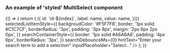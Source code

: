 
<Meta title="DCXLibrary/Form/MultiSelect/Styled" component={MultiSelect} />

### An example of 'styled' MultiSelect component

<Canvas>
  <Story name="basic">
    {() => {
      return (
        <MultiSelect
          id="demo-multi-select"
          inputProperties={{
            placeholder: 'Select...',
            style: {
              padding: '3px 8px',
              margin: '2px 6px 2px 0px',
            },
          }}
          resultUlStyle={{
            maxHeight: '400px',
            overflow: 'scroll',
            width: '100%',
            listStyleType: 'none',
            padding: '5px 0',
            border: 'solid 1px #aaa',
            margin: 0,
          }}
          resultLiStyle={{
            padding: '0 15px',
          }}
          selectOptions={[
            'Aaliyah',
            'Aarushi',
            'Abagail',
            'Abbey',
            'Abbi',
            'Abbie',
            'Abby',
            'Abi',
            'Abia',
            'Abigail',
            'Aby',
            'Acacia',
            'Ada',
            'Adalia',
            'Adalyn',
            'Addie',
            'Addison',
            'Adelaide',
            'Adele',
            'Adelia',
            'Adelina',
            'Adeline',
            'Adreanna',
            'Adriana',
            'Adrianna',
            'Adrianne',
            'Adrienne',
            'Aerona',
            'Agatha',
            'Aggie',
            'Agnes',
            'Aida',
            'Aileen',
            'Aimee',
            'Aine',
            'Ainsleigh',
            'Ainsley',
            'Aisha',
            'Aisling',
            'Aislinn',
            'Alaina',
            'Alana',
            'Alanis',
            'Alanna',
            'Alannah',
            'Alayah',
            'Alayna',
            'Alba',
            'Alberta',
            'Aleah',
            'Alecia',
            'Aleisha',
            'Alejandra',
            'Alena',
            'Alessandra',
            'Alessia',
            'Alex',
            'Alexa',
            'Alexandra',
            'Alexandria',
            'Alexia',
            'Alexis',
            'Alexus',
            'Ali',
            'Alia',
            'Alice',
            'Alicia',
            'Alina',
            'Alisa',
            'Alisha',
            'Alison',
            'Alissa',
            'Alivia',
            'Aliyah',
            'Alize',
            'Alka',
            'Allie',
            'Allison',
            'Ally',
            'Allyson',
            'Alma',
            'Alondra',
            'Alycia',
            'Alyshialynn',
            'Alyson',
            'Alyssa',
            'Alyssia',
            'Amalia',
            'Amanda',
            'Amani',
            'Amara',
            'Amari',
            'Amaris',
            'Amaya',
            'Amber',
            'Amberly',
            'Amelia',
            'Amelie',
            'America',
            'Amethyst',
            'Amie',
            'Amina',
            'Amirah',
            'Amity',
            'Amy',
            'Amya',
            'Ana',
            'Anabel',
            'Anabelle',
            'Anahi',
            'Anais',
            'Anamaria',
            'Ananya',
            'Anastasia',
            'Andie',
            'Andrea',
            'Andromeda',
            'Angel',
            'Angela',
            'Angelia',
            'Angelica',
            'Angelina',
            'Angeline',
            'Angelique',
            'Angie',
            'Anika',
            'Anisa',
            'Anita',
            'Aniya',
            'Aniyah',
            'Anjali',
            'Ann',
            'Anna',
            'Annabel',
            'Annabella',
            'Annabelle',
            'Annabeth',
            'Annalisa',
            'Annalise',
            'Anne',
            'Anneke',
            'Annemarie',
            'Annette',
            'Annie',
            'Annika',
            'Annmarie',
            'Anthea',
            'Antoinette',
            'Antonia',
            'Anuja',
            'Anusha',
            'Anushka',
            'Anya',
            'Aoibhe',
            'Aoibheann',
            'Aoife',
            'Aphrodite',
            'Apple',
            'April',
            'Aqua',
            'Arabella',
            'Aria',
            'Ariadne',
            'Ariana',
            'Arianna',
            'Arianne',
            'Ariel',
            'Ariella',
            'Arielle',
            'Arisha',
            'Arleen',
            'Arlene',
            'Artemis',
            'Arwen',
            'Arya',
            'Asha',
            'Ashanti',
            'Ashlee',
            'Ashleigh',
            'Ashley',
            'Ashlie',
            'Ashlyn',
            'Ashlynn',
            'Ashton',
            'Ashvini',
            'Asia',
            'Asma',
            'Aspen',
            'Astrid',
            'Athena',
            'Aubree',
            'Aubrey',
            'Audra',
            'Audrey',
            'Audrina',
            'Augustina',
            'Aurelia',
            'Aurora',
            'Autumn',
            'Ava',
            'Avalon',
            'Avery',
            'Avril',
            'Aya',
            'Ayana',
            'Ayanna',
            'Ayesha',
            'Ayisha',
            'Ayla',
            'Azalea',
            'Azaria',
            'Azariah',
            'Bailey',
            'Barbara',
            'Barbie',
            'Bay',
            'Baylee',
            'Bea',
            'Beatrice',
            'Beatrix',
            'Becca',
            'Beccy',
            'Becky',
            'Belinda',
            'Bella',
            'Bellatrix',
            'Belle',
            'Benita',
            'Bernadette',
            'Bernice',
            'Bertha',
            'Beryl',
            'Bess',
            'Beth',
            'Bethan',
            'Bethanie',
            'Bethany',
            'Betsy',
            'Bettina',
            'Betty',
            'Beverly',
            'Beyonce',
            'Bianca',
            'Billie',
            'Blair',
            'Blaire',
            'Blake',
            'Blanche',
            'Bliss',
            'Bloom',
            'Blossom',
            'Blythe',
            'Bobbi',
            'Bobbie',
            'Bonita',
            'Bonnie',
            'Bonquesha',
            'Braelyn',
            'Brandi',
            'Brandy',
            'Braylee',
            'Brea',
            'Breanna',
            'Bree',
            'Breeze',
            'Brenda',
            'Brenna',
            'Bria',
            'Briana',
            'Brianna',
            'Brianne',
            'Briar',
            'Bridget',
            'Bridgette',
            'Bridie',
            'Briella',
            'Brielle',
            'Brigid',
            'Briley',
            'Brinley',
            'Briony',
            'Brisa',
            'Britney',
            'Britt',
            'Brittany',
            'Brittney',
            'Brogan',
            'Bronte',
            'Bronwen',
            'Bronwyn',
            'Brooke',
            'Brooklyn',
            'Brooklynn',
            'Bryanna',
            'Brylee',
            'Bryn',
            'Brynlee',
            'Brynn',
            'Bryony',
            'Bunty',
            'Cadence',
            'Cailin',
            'Caitlan',
            'Caitlin',
            'Caitlyn',
            'Caleigh',
            'Cali',
            'Callie',
            'Calliope',
            'Callista',
            'Calypso',
            'Cambria',
            'Cameron',
            'Cami',
            'Camila',
            'Camilla',
            'Camille',
            'Camryn',
            'Candace',
            'Candice',
            'Candis',
            'Candy',
            'Caoimhe',
            'Caprice',
            'Cara',
            'Carina',
            'Caris',
            'Carissa',
            'Carla',
            'Carley',
            'Carlie',
            'Carly',
            'Carlynn',
            'Carmel',
            'Carmela',
            'Carmen',
            'Carol',
            'Carole',
            'Carolina',
            'Caroline',
            'Carolyn',
            'Carrie',
            'Carter',
            'Carys',
            'Casey',
            'Cassandra',
            'Cassia',
            'Cassidy',
            'Cassie',
            'Cat',
            'Cate',
            'Caterina',
            'Cathalina',
            'Catherine',
            'Cathleen',
            'Cathy',
            'Catlin',
            'Catrina',
            'Catriona',
            'Cayla',
            'Cecelia',
            'Cecilia',
            'Cecily',
            'Celeste',
            'Celestia',
            'Celestine',
            'Celia',
            'Celina',
            'Celine',
            'Cerys',
            'Chanel',
            'Chanelle',
            'Chantal',
            'Chantelle',
            'Charis',
            'Charissa',
            'Charity',
            'Charlene',
            'Charley',
            'Charlie',
            'Charlize',
            'Charlotte',
            'Charmaine',
            'Chastity',
            'Chelsea',
            'Chelsey',
            'Chenille',
            'Cher',
            'Cheri',
            'Cherie',
            'Cherry',
            'Cheryl',
            'Cheyanne',
            'Cheyenne',
            'Chiara',
            'Chloe',
            'Chris',
            'Chrissy',
            'Christa',
            'Christabel',
            'Christal',
            'Christen',
            'Christi',
            'Christiana',
            'Christie',
            'Christina',
            'Christine',
            'Christy',
            'Chrystal',
            'Ciara',
            'Cici',
            'Ciel',
            'Cierra',
            'Cindy',
            'Claire',
            'Clara',
            'Clarabelle',
            'Clare',
            'Clarice',
            'Claris',
            'Clarissa',
            'Clarisse',
            'Clarity',
            'Clary',
            'Claudette',
            'Claudia',
            'Claudine',
            'Clea',
            'Clementine',
            'Cleo',
            'Clodagh',
            'Clotilde',
            'Clover',
            'Coco',
            'Colette',
            'Colleen',
            'Connie',
            'Constance',
            'Cora',
            'Coral',
            'Coralie',
            'Coraline',
            'Cordelia',
            'Cori',
            'Corina',
            'Corinne',
            'Cornelia',
            'Corra',
            'Cosette',
            'Courtney',
            'Cressida',
            'Cristina',
            'Crystal',
            'Cynthia',
            'Dagmar',
            'Dahlia',
            'Daisy',
            'Dakota',
            'Dana',
            'Danette',
            'Dani',
            'Danica',
            'Daniela',
            'Daniella',
            'Danielle',
            'Danika',
            'Daphne',
            'Dara',
            'Darby',
            'Darcey',
            'Darcie',
            'Darcy',
            'Daria',
            'Darla',
            'Darlene',
            'Dasia',
            'Davida',
            'Davina',
            'Dawn',
            'Dayna',
            'Daysha',
            'Deana',
            'Deandra',
            'Deann',
            'Deanna',
            'Deanne',
            'Deb',
            'Debbie',
            'Debby',
            'Debora',
            'Deborah',
            'Debra',
            'Dee',
            'Deedee',
            'Deena',
            'Deidre',
            'Deirdre',
            'Deja',
            'Delaney',
            'Delanie',
            'Delia',
            'Delilah',
            'Della',
            'Delores',
            'Delphine',
            'Demetria',
            'Demi',
            'Dena',
            'Denise',
            'Denny',
            'Desiree',
            'Destinee',
            'Destiny',
            'Diamond',
            'Diana',
            'Diane',
            'Dianna',
            'Dianne',
            'Dido',
            'Dina',
            'Dionne',
            'Dior',
            'Dixie',
            'Dolly',
            'Dolores',
            'Dominique',
            'Donna',
            'Dora',
            'Doreen',
            'Doris',
            'Dorothy',
            'Dot',
            'Drew',
            'Dulce',
            'Eabha',
            'Ebony',
            'Echo',
            'Eden',
            'Edie',
            'Edith',
            'Edna',
            'Edwina',
            'Effie',
            'Eileen',
            'Eilidh',
            'Eimear',
            'Elaina',
            'Elaine',
            'Elana',
            'Eleanor',
            'Electra',
            'Elektra',
            'Elena',
            'Eliana',
            'Elin',
            'Elina',
            'Elisa',
            'Elisabeth',
            'Elise',
            'Eliza',
            'Elizabeth',
            'Ella',
            'Elle',
            'Ellen',
            'Ellery',
            'Ellie',
            'Ellis',
            'Elly',
            'Elodie',
            'Eloise',
            'Elora',
            'Elsa',
            'Elsie',
            'Elspeth',
            'Elva',
            'Elvira',
            'Elysia',
            'Elyza',
            'Emanuela',
            'Ember',
            'Emelda',
            'Emely',
            'Emer',
            'Emerald',
            'Emerson',
            'Emilee',
            'Emilia',
            'Emilie',
            'Emily',
            'Emma',
            'Emmaline',
            'Emmalyn',
            'Emmanuelle',
            'Emmeline',
            'Emmie',
            'Emmy',
            'Enya',
            'Erica',
            'Erika',
            'Erin',
            'Eris',
            'Eryn',
            'Esmay',
            'Esme',
            'Esmeralda',
            'Esperanza',
            'Estee',
            'Estelle',
            'Ester',
            'Esther',
            'Estrella',
            'Ethel',
            'Eugenie',
            'Eunice',
            'Eva',
            'Evangeline',
            'Eve',
            'Evelin',
            'Evelyn',
            'Everly',
            'Evie',
            'Evita',
            'Fabrizia',
            'Faith',
            'Fallon',
            'Fanny',
            'Farah',
            'Farrah',
            'Fatima',
            'Fawn',
            'Fay',
            'Faye',
            'Felicia',
            'Felicity',
            'Fern',
            'Fernanda',
            'Ffion',
            'Fifi',
            'Fiona',
            'Fleur',
            'Flor',
            'Flora',
            'Florence',
            'Fran',
            'Frances',
            'Francesca',
            'Francine',
            'Frankie',
            'Freda',
            'Freya',
            'Frida',
            'Gabby',
            'Gabriela',
            'Gabriella',
            'Gabrielle',
            'Gail',
            'Gayle',
            'Gaynor',
            'Geena',
            'Gemma',
            'Gena',
            'Genesis',
            'Genevieve',
            'Georgette',
            'Georgia',
            'Georgie',
            'Georgina',
            'Geraldine',
            'Gert',
            'Gertrude',
            'Gia',
            'Gianna',
            'Gigi',
            'Gillian',
            'Gina',
            'Ginger',
            'Ginny',
            'Giovanna',
            'Giselle',
            'Gisselle',
            'Gladys',
            'Glenda',
            'Glenys',
            'Gloria',
            'Golda',
            'Grace',
            'Gracelyn',
            'Gracie',
            'Grainne',
            'Greta',
            'Gretchen',
            'Griselda',
            'Guadalupe',
            'Guinevere',
            'Gwen',
            'Gwendolyn',
            'Gwyneth',
            'Habiba',
            'Hadley',
            'Hailee',
            'Hailey',
            'Haleigh',
            'Haley',
            'Halle',
            'Hallie',
            'Hanna',
            'Hannah',
            'Harley',
            'Harmony',
            'Harper',
            'Harriet',
            'Hattie',
            'Haven',
            'Hayden',
            'Haylee',
            'Hayley',
            'Hazel',
            'Hazeline',
            'Heather',
            'Heaven',
            'Heidi',
            'Helen',
            'Helena',
            'Helene',
            'Helga',
            'Helina',
            'Henrietta',
            'Hepsiba',
            'Hera',
            'Hermione',
            'Hester',
            'Hetty',
            'Hilary',
            'Hilda',
            'Hollie',
            'Holly',
            'Honesty',
            'Honey',
            'Honor',
            'Honour',
            'Hope',
            'Hyacinth',
            'Ianthe',
            'Ida',
            'Ila',
            'Ilene',
            'Iliana',
            'Ilona',
            'Ilse',
            'Imani',
            'Imelda',
            'Imogen',
            'India',
            'Indie',
            'Indigo',
            'Indira',
            'Ines',
            'Ingrid',
            'Iona',
            'Ira',
            'Irene',
            'Irina',
            'Iris',
            'Irma',
            'Isa',
            'Isabel',
            'Isabella',
            'Isabelle',
            'Isha',
            'Isis',
            'Isla',
            'Isobel',
            'Isolde',
            'Itzel',
            'Ivana',
            'Ivy',
            'Iyanna',
            'Izabella',
            'Izidora',
            'Izzy',
            'Jacinda',
            'Jacinta',
            'Jackie',
            'Jacqueline',
            'Jacquelyn',
            'Jada',
            'Jade',
            'Jaden',
            'Jadyn',
            'Jaelynn',
            'Jaida',
            'Jaime',
            'Jamie',
            'Jamiya',
            'Jan',
            'Jana',
            'Jancis',
            'Jane',
            'Janelle',
            'Janessa',
            'Janet',
            'Janette',
            'Janice',
            'Janie',
            'Janine',
            'Janis',
            'Janiya',
            'January',
            'Jaqueline',
            'Jasmin',
            'Jasmine',
            'Jaya',
            'Jayda',
            'Jayden',
            'Jayla',
            'Jaylinn',
            'Jaylynn',
            'Jayne',
            'Jazlyn',
            'Jazmin',
            'Jazmine',
            'Jean',
            'Jeanette',
            'Jeanine',
            'Jeanne',
            'Jeannette',
            'Jeannie',
            'Jeannine',
            'Jemima',
            'Jemma',
            'Jen',
            'Jena',
            'Jenelle',
            'Jenessa',
            'Jenna',
            'Jenni',
            'Jennie',
            'Jennifer',
            'Jenny',
            'Jensen',
            'Jeri',
            'Jerri',
            'Jess',
            'Jessa',
            'Jessica',
            'Jessie',
            'Jet',
            'Jewel',
            'Jill',
            'Jillian',
            'Jo',
            'Joan',
            'Joann',
            'Joanna',
            'Joanne',
            'Jocelyn',
            'Jodi',
            'Jodie',
            'Jody',
            'Joelle',
            'Johanna',
            'Joleen',
            'Jolene',
            'Jolie',
            'Joni',
            'Jordan',
            'Jordana',
            'Jordyn',
            'Jorja',
            'Joselyn',
            'Josephine',
            'Josie',
            'Joy',
            'Joyce',
            'Juanita',
            'Judith',
            'Judy',
            'Jules',
            'Julia',
            'Juliana',
            'Julianna',
            'Julianne',
            'Julie',
            'Juliet',
            'Juliette',
            'Julissa',
            'July',
            'June',
            'Juno',
            'Justice',
            'Justina',
            'Justine',
            'Kacey',
            'Kadence',
            'Kaidence',
            'Kailey',
            'Kailyn',
            'Kaitlin',
            'Kaitlyn',
            'Kaitlynn',
            'Kalea',
            'Kaleigh',
            'Kali',
            'Kalia',
            'Kamala',
            'Kamryn',
            'Kara',
            'Karen',
            'Kari',
            'Karin',
            'Karina',
            'Karissa',
            'Karla',
            'Karlee',
            'Karly',
            'Karolina',
            'Karyn',
            'Kasey',
            'Kassandra',
            'Kassidy',
            'Kassie',
            'Kat',
            'Katara',
            'Katarina',
            'Kate',
            'Katelyn',
            'Katelynn',
            'Katerina',
            'Katharine',
            'Katherine',
            'Kathleen',
            'Kathryn',
            'Kathy',
            'Katia',
            'Katie',
            'Katlyn',
            'Katniss',
            'Katrina',
            'Katy',
            'Katya',
            'Kay',
            'Kaya',
            'Kaye',
            'Kayla',
            'Kaylee',
            'Kayleigh',
            'Kayley',
            'Kaylie',
            'Kaylin',
            'Keara',
            'Keeley',
            'Keely',
            'Keira',
            'Keisha',
            'Kelis',
            'Kelley',
            'Kelli',
            'Kellie',
            'Kelly',
            'Kelsey',
            'Kelsie',
            'Kendall',
            'Kendra',
            'Kenna',
            'Kennedy',
            'Kenzie',
            'Keri',
            'Kerian',
            'Kerri',
            'Kerry',
            'Kia',
            'Kiana',
            'Kiara',
            'Kiera',
            'Kierra',
            'Kiersten',
            'Kiki',
            'Kiley',
            'Kim',
            'Kimberlee',
            'Kimberley',
            'Kimberly',
            'Kimbriella',
            'Kimmy',
            'Kinley',
            'Kinsey',
            'Kinsley',
            'Kira',
            'Kirsten',
            'Kirstin',
            'Kirsty',
            'Kitty',
            'Kizzy',
            'Kloe',
            'Kora',
            'Kori',
            'Kourtney',
            'Kris',
            'Krista',
            'Kristen',
            'Kristi',
            'Kristie',
            'Kristin',
            'Kristina',
            'Kristine',
            'Kristy',
            'Krystal',
            'Kyla',
            'Kylee',
            'Kyleigh',
            'Kylie',
            'Kyra',
            'Lacey',
            'Lacie',
            'Lacy',
            'Ladonna',
            'Laila',
            'Lakyn',
            'Lala',
            'Lana',
            'Laney',
            'Lara',
            'Larissa',
            'Latoya',
            'Laura',
            'Laurel',
            'Lauren',
            'Laurie',
            'Lauryn',
            'Lavana',
            'Lavender',
            'Lavinia',
            'Layla',
            'Lea',
            'Leah',
            'Leandra',
            'Leann',
            'Leanna',
            'Leanne',
            'Lee',
            'Leela',
            'Leena',
            'Leia',
            'Leigh',
            'Leila',
            'Leilani',
            'Lela',
            'Lena',
            'Lenore',
            'Leona',
            'Leonie',
            'Leora',
            'Lesley',
            'Leslie',
            'Lesly',
            'Leticia',
            'Lettie',
            'Lexi',
            'Lexia',
            'Lexie',
            'Lexis',
            'Lia',
            'Liana',
            'Lianne',
            'Libby',
            'Liberty',
            'Lidia',
            'Liesl',
            'Lila',
            'Lilac',
            'Lilah',
            'Lili',
            'Lilian',
            'Liliana',
            'Lilita',
            'Lilith',
            'Lillian',
            'Lillie',
            'Lilly',
            'Lily',
            'Lina',
            'Linda',
            'Lindsay',
            'Lindsey',
            'Lindy',
            'Lisa',
            'Lisette',
            'Liv',
            'Livia',
            'Livvy',
            'Liz',
            'Liza',
            'Lizbeth',
            'Lizette',
            'Lizzie',
            'Lizzy',
            'Logan',
            'Lois',
            'Lola',
            'Lolita',
            'London',
            'Lora',
            'Loran',
            'Lorelei',
            'Loren',
            'Lorena',
            'Loretta',
            'Lori',
            'Lorie',
            'Lorna',
            'Lorraine',
            'Lorri',
            'Lorrie',
            'Lottie',
            'Lotus',
            'Lou',
            'Louisa',
            'Louise',
            'Luann',
            'Lucia',
            'Luciana',
            'Lucie',
            'Lucille',
            'Lucinda',
            'Lucky',
            'Lucy',
            'Luisa',
            'Lulu',
            'Luna',
            'Lupita',
            'Luz',
            'Lydia',
            'Lyla',
            'Lynda',
            'Lyndsey',
            'Lynette',
            'Lynn',
            'Lynne',
            'Lynnette',
            'Lynsey',
            'Lyra',
            'Lyric',
            'Mabel',
            'Macey',
            'Macie',
            'Mackenzie',
            'Macy',
            'Madalyn',
            'Maddie',
            'Maddison',
            'Maddy',
            'Madeleine',
            'Madeline',
            'Madelyn',
            'Madison',
            'Madisyn',
            'Madyson',
            'Mae',
            'Maeve',
            'Magda',
            'Magdalena',
            'Magdalene',
            'Maggie',
            'Maia',
            'Maire',
            'Mairead',
            'Maisie',
            'Maisy',
            'Maja',
            'Makayla',
            'Makenna',
            'Makenzie',
            'Malia',
            'Malinda',
            'Mallory',
            'Malory',
            'Mandy',
            'Manuela',
            'Mara',
            'Marcela',
            'Marcella',
            'Marci',
            'Marcia',
            'Marcy',
            'Margaret',
            'Margarita',
            'Margaux',
            'Margie',
            'Margo',
            'Margot',
            'Margret',
            'Maria',
            'Mariah',
            'Mariam',
            'Marian',
            'Mariana',
            'Marianna',
            'Marianne',
            'Maribel',
            'Marie',
            'Mariela',
            'Marilyn',
            'Marina',
            'Marion',
            'Marisa',
            'Marisol',
            'Marissa',
            'Maritza',
            'Marjorie',
            'Marla',
            'Marlee',
            'Marlene',
            'Marley',
            'Marnie',
            'Marsha',
            'Martha',
            'Martina',
            'Mary',
            'Maryam',
            'Maryann',
            'Marybeth',
            'Masie',
            'Matilda',
            'Maude',
            'Maura',
            'Maureen',
            'Mavis',
            'Maxine',
            'May',
            'Maya',
            'Mazie',
            'Mckayla',
            'Mckenna',
            'Mckenzie',
            'Mea',
            'Meadow',
            'Meagan',
            'Meera',
            'Meg',
            'Megan',
            'Meghan',
            'Mei',
            'Mel',
            'Melanie',
            'Melina',
            'Melinda',
            'Melissa',
            'Melody',
            'Mercedes',
            'Mercy',
            'Meredith',
            'Merida',
            'Meryl',
            'Mia',
            'Michaela',
            'Michele',
            'Michelle',
            'Mika',
            'Mikaela',
            'Mikayla',
            'Mikhaela',
            'Mila',
            'Mildred',
            'Milena',
            'Miley',
            'Millicent',
            'Millie',
            'Milly',
            'Mimi',
            'Mina',
            'Mindy',
            'Minerva',
            'Minnie',
            'Mira',
            'Miracle',
            'Miranda',
            'Miriam',
            'Missie',
            'Misty',
            'Mitzi',
            'Moira',
            'Mollie',
            'Molly',
            'Mona',
            'Monica',
            'Monika',
            'Monique',
            'Montana',
            'Morgan',
            'Morgana',
            'Moya',
            'Muriel',
            'Mya',
            'Myfanwy',
            'Myla',
            'Myra',
            'Myrna',
            'Nadene',
            'Nadia',
            'Nadine',
            'Naja',
            'Nala',
            'Nana',
            'Nancy',
            'Nanette',
            'Naomi',
            'Natalia',
            'Natalie',
            'Natasha',
            'Naya',
            'Nayeli',
            'Nell',
            'Nellie',
            'Nelly',
            'Nena',
            'Nerissa',
            'Nessa',
            'Nevaeh',
            'Neve',
            'Nia',
            'Niamh',
            'Nichola',
            'Nichole',
            'Nicki',
            'Nicky',
            'Nicola',
            'Nicole',
            'Nicolette',
            'Nieve',
            'Niki',
            'Nikita',
            'Nikki',
            'Nila',
            'Nina',
            'Nishka',
            'Noelle',
            'Nola',
            'Nora',
            'Norah',
            'Noreen',
            'Norma',
            'Nova',
            'Nyla',
            'Oasis',
            'Ocean',
            'Octavia',
            'Odalis',
            'Odele',
            'Odelia',
            'Odette',
            'Olga',
            'Olive',
            'Olivia',
            'Oonagh',
            'Opal',
            'Ophelia',
            'Oriana',
            'Orianna',
            'Orla',
            'Orlaith',
            'Page',
            'Paige',
            'Paisley',
            'Paloma',
            'Pam',
            'Pamela',
            'Pandora',
            'Pansy',
            'Paola',
            'Paris',
            'Patience',
            'Patrice',
            'Patricia',
            'Patsy',
            'Patti',
            'Patty',
            'Paula',
            'Paulette',
            'Paulina',
            'Pauline',
            'Payton',
            'Pearl',
            'Peggy',
            'Penelope',
            'Penny',
            'Perla',
            'Perrie',
            'Persephone',
            'Petra',
            'Petunia',
            'Peyton',
            'Phillipa',
            'Philomena',
            'Phoebe',
            'Phoenix',
            'Phyllis',
            'Piper',
            'Pippa',
            'Pixie',
            'Polly',
            'Poppy',
            'Portia',
            'Precious',
            'Presley',
            'Preslie',
            'Primrose',
            'Princess',
            'Priscilla',
            'Priya',
            'Promise',
            'Prudence',
            'Prue',
            'Queenie',
            'Quiana',
            'Quinn',
            'Rabia',
            'Rachael',
            'Rachel',
            'Rachelle',
            'Rae',
            'Raegan',
            'Raelyn',
            'Raina',
            'Raine',
            'Ramona',
            'Ramsha',
            'Randi',
            'Rani',
            'Rania',
            'Raquel',
            'Raven',
            'Raya',
            'Rayna',
            'Rayne',
            'Reagan',
            'Reanna',
            'Reanne',
            'Rebecca',
            'Rebekah',
            'Reese',
            'Regan',
            'Regina',
            'Reilly',
            'Reina',
            'Remi',
            'Rena',
            'Renata',
            'Rene',
            'Renee',
            'Renesmee',
            'Reyna',
            'Rhea',
            'Rhian',
            'Rhianna',
            'Rhiannon',
            'Rhoda',
            'Rhona',
            'Rhonda',
            'Ria',
            'Rianna',
            'Ricki',
            'Rihanna',
            'Rikki',
            'Riley',
            'Rita',
            'River',
            'Riya',
            'Roanne',
            'Roberta',
            'Robin',
            'Robyn',
            'Rochelle',
            'Rocio',
            'Roisin',
            'Rolanda',
            'Ronda',
            'Roni',
            'Rosa',
            'Rosalie',
            'Rosalind',
            'Rosalinda',
            'Rosalynn',
            'Rosanna',
            'Rose',
            'Rosella',
            'Rosemarie',
            'Rosemary',
            'Rosetta',
            'Rosie',
            'Rosy',
            'Rowan',
            'Rowena',
            'Roxana',
            'Roxanne',
            'Roxie',
            'Roxy',
            'Rozlynn',
            'Ruby',
            'Rue',
            'Ruth',
            'Rydel',
            'Rylee',
            'Ryleigh',
            'Rylie',
            'Sabina',
            'Sabine',
            'Sabrina',
            'Sade',
            'Sadhbh',
            'Sadie',
            'Saffron',
            'Safire',
            'Safiya',
            'Sage',
            'Sahara',
            'Saige',
            'Saira',
            'Sally',
            'Salma',
            'Salome',
            'Sam',
            'Samantha',
            'Samara',
            'Samia',
            'Samira',
            'Sammie',
            'Sammy',
            'Sandra',
            'Sandy',
            'Saoirse',
            'Sapphire',
            'Sara',
            'Sarah',
            'Sarina',
            'Sariya',
            'Sascha',
            'Sasha',
            'Saskia',
            'Savanna',
            'Savannah',
            'Scarlet',
            'Scarlett',
            'Sebastianne',
            'Selah',
            'Selena',
            'Selene',
            'Selina',
            'Selma',
            'Senuri',
            'September',
            'Seren',
            'Serena',
            'Serenity',
            'Shakira',
            'Shana',
            'Shania',
            'Shannon',
            'Shari',
            'Sharon',
            'Shary',
            'Shauna',
            'Shawn',
            'Shawna',
            'Shawnette',
            'Shayla',
            'Shea',
            'Sheena',
            'Sheila',
            'Shelby',
            'Shelia',
            'Shelley',
            'Shelly',
            'Sheri',
            'Sheridan',
            'Sherri',
            'Sherrie',
            'Sherry',
            'Sheryl',
            'Shirley',
            'Shivani',
            'Shona',
            'Shreya',
            'Shyla',
            'Sian',
            'Sidney',
            'Sienna',
            'Sierra',
            'Sigourney',
            'Silvia',
            'Simone',
            'Simran',
            'Sinead',
            'Siobhan',
            'Sky',
            'Skye',
            'Skylar',
            'Skyler',
            'Sloane',
            'Snow',
            'Sofia',
            'Sofie',
            'Sondra',
            'Sonia',
            'Sonja',
            'Sonya',
            'Sophia',
            'Sophie',
            'Sophy',
            'Spring',
            'Stacey',
            'Staci',
            'Stacie',
            'Stacy',
            'Star',
            'Starla',
            'Stefanie',
            'Stella',
            'Steph',
            'Stephanie',
            'Sue',
            'Suki',
            'Summer',
            'Susan',
            'Susanna',
            'Susannah',
            'Susanne',
            'Susie',
            'Sutton',
            'Suzanna',
            'Suzanne',
            'Suzette',
            'Suzie',
            'Suzy',
            'Sybil',
            'Sydney',
            'Sylvia',
            'Sylvie',
            'Tabatha',
            'Tabitha',
            'Tahlia',
            'Tala',
            'Talia',
            'Taliyah',
            'Tallulah',
            'Tamara',
            'Tamera',
            'Tami',
            'Tamia',
            'Tamika',
            'Tammi',
            'Tammie',
            'Tammy',
            'Tamra',
            'Tamsin',
            'Tania',
            'Tanisha',
            'Tanya',
            'Tara',
            'Taryn',
            'Tasha',
            'Tasmin',
            'Tatiana',
            'Tatum',
            'Tawana',
            'Taya',
            'Tayla',
            'Taylah',
            'Tayler',
            'Taylor',
            'Teagan',
            'Teegan',
            'Tegan',
            'Tenille',
            'Teresa',
            'Teri',
            'Terri',
            'Terrie',
            'Terry',
            'Tess',
            'Tessa',
            'Thalia',
            'Thea',
            'Thelma',
            'Theodora',
            'Theresa',
            'Therese',
            'Thomasina',
            'Tia',
            'Tiana',
            'Tiegan',
            'Tiffany',
            'Tilly',
            'Tina',
            'Toni',
            'Tonia',
            'Tonya',
            'Tori',
            'Tracey',
            'Traci',
            'Tracie',
            'Tracy',
            'Tricia',
            'Trina',
            'Trinity',
            'Trish',
            'Trisha',
            'Trista',
            'Trixie',
            'Trixy',
            'Trudy',
            'Tula',
            'Tyra',
            'Ulrica',
            'Uma',
            'Una',
            'Ursula',
            'Valarie',
            'Valentina',
            'Valeria',
            'Valerie',
            'Vanessa',
            'Veda',
            'Velma',
            'Venetia',
            'Venus',
            'Vera',
            'Verity',
            'Veronica',
            'Vicki',
            'Vickie',
            'Vicky',
            'Victoria',
            'Vienna',
            'Viola',
            'Violet',
            'Violetta',
            'Virginia',
            'Vivian',
            'Viviana',
            'Vivien',
            'Vivienne',
            'Wallis',
            'Wanda',
            'Waverley',
            'Wendi',
            'Wendy',
            'Whitney',
            'Wilhelmina',
            'Willa',
            'Willow',
            'Wilma',
            'Winnie',
            'Winnifred',
            'Winona',
            'Winter',
            'Xandra',
            'Xanthe',
            'Xaviera',
            'Xena',
            'Xia',
            'Ximena',
            'Xochil',
            'Xochitl',
            'Yasmin',
            'Yasmine',
            'Yazmin',
            'Yelena',
            'Yesenia',
            'Yolanda',
            'Ysabel',
            'Yulissa',
            'Yvaine',
            'Yvette',
            'Yvonne',
            'Zada',
            'Zaheera',
            'Zahra',
            'Zaira',
            'Zakia',
            'Zali',
            'Zara',
            'Zaria',
            'Zaya',
            'Zayla',
            'Zelda',
            'Zelida',
            'Zelina',
            'Zena',
            'Zendaya',
            'Zia',
            'Zina',
            'Ziva',
            'Zoe',
            'Zoey',
            'Zola',
            'Zora',
            'Zoya',
            'Zula',
            'Zuri',
            'Zyana',
          ].map((name, index) => ({
            id: `id-${index}`,
            label: name,
            value: name,
          }))}
          selectedListItemStyle={{
            backgroudColor: '#F5F7F8',
            border: '1px solid #C1C7CF',
            borderRadius: '3px',
            padding: '3px 8px',
            margin: '2px 6px 2px 0px',
          }}
          searchContainerStyle={{
            border: '1px solid #A6A6A6',
            padding: '4px 6px',
            borderRadius: '3px',
          }}
          searchDebounceMs={0}
          hintText="Enter your search term to add a selection"
          inputPlaceholder="Select..."
        />
      );
    }}
  </Story>
</Canvas>

<Props of={MultiSelect} />
